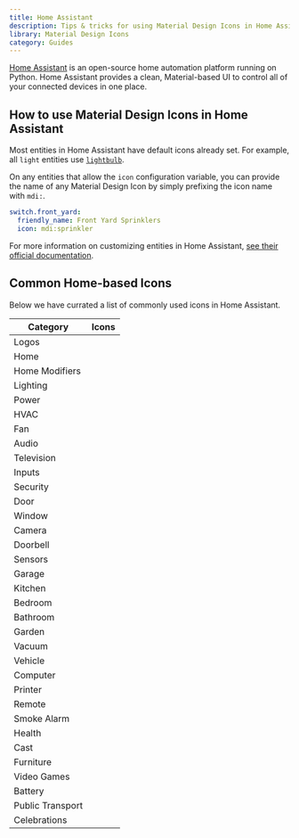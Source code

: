 ```yaml
---
title: Home Assistant
description: Tips & tricks for using Material Design Icons in Home Assistant.
library: Material Design Icons
category: Guides
---
```


[Home Assistant](https://www.home-assistant.io/) is an open-source home automation platform running on Python. Home Assistant provides a clean, Material-based UI to control all of your connected devices in one place.

## How to use Material Design Icons in Home Assistant

Most entities in Home Assistant have default icons already set. For example, all `light` entities use [`lightbulb`](http://materialdesignicons.com/icon/lightbulb).

On any entities that allow the `icon` configuration variable, you can provide the name of any Material Design Icon by simply prefixing the icon name with `mdi:`.

```yaml
switch.front_yard:
  friendly_name: Front Yard Sprinklers
  icon: mdi:sprinkler
```

For more information on customizing entities in Home Assistant, [see their official documentation](https://www.home-assistant.io/docs/configuration/customizing-devices/).

## Common Home-based Icons

Below we have currated a list of commonly used icons in Home Assistant.

| Category         | Icons |
|------------------|-------|
| Logos            | <Icon name='mdi:home-assistant' /> <Icon name='mdi:google-assistant' /> <Icon name='mdi:apple' /> <Icon name='mdi:zigbee' /> <Icon name='mdi:z-wave' /> |
| Home             | <Icon name='mdi:home' /> <Icon name='mdi:home-outline' /> <Icon name='mdi:home-variant' /> <Icon name='mdi:home-variant-outline' /> <Icon name='mdi:home-modern' /> <Icon name='mdi:caravan' /> <Icon name='mdi:rv-truck' /> <Icon name='mdi:sail-boat' /> <Icon name='mdi:floor-plan' /> |
| Home Modifiers   | <Icon name='mdi:home-account' /> <Icon name='mdi:home-alert' /> <Icon name='mdi:home-alert-outline' /> <Icon name='mdi:home-analytics' /> <Icon name='mdi:home-automation' /> <Icon name='mdi:home-floor-b' /> <Icon name='mdi:home-floor-negative-1' /> <Icon name='mdi:home-floor-g' /> <Icon name='mdi:home-floor-0' /> <Icon name='mdi:home-floor-1' /> <Icon name='mdi:home-floor-2' /> <Icon name='mdi:home-floor-3' /> <Icon name='mdi:home-floor-l' /> <Icon name='mdi:home-floor-a' /> <Icon name='mdi:home-heart' /> <Icon name='mdi:home-lightbulb' /> <Icon name='mdi:home-lightbulb-outline' /> <Icon name='mdi:home-lock' /> <Icon name='mdi:home-lock-open' /> <Icon name='mdi:home-map-marker' /> <Icon name='mdi:home-thermometer' /> <Icon name='mdi:home-thermometer-outline' /> <Icon name='mdi:home-flood' /> |
| Lighting         | <Icon name='mdi:light-switch' /> <Icon name='mdi:lightbulb' /> <Icon name='mdi:lightbulb-outline' /> <Icon name='mdi:lightbulb-variant' /> <Icon name='mdi:lightbulb-variant-outline' /> <Icon name='mdi:lightbulb-cfl' /> <Icon name='mdi:lightbulb-cfl-spiral' /> <Icon name='mdi:lightbulb-spot' /> <Icon name='mdi:lightbulb-fluorescent-tube' /> <Icon name='mdi:lightbulb-fluorescent-tube-outline' /> <Icon name='mdi:lightbulb-multiple' /> <Icon name='mdi:lightbulb-multiple-outline' /> <Icon name='mdi:lightbulb-group' /> <Icon name='mdi:lightbulb-group-outline' /> <Icon name='mdi:led-strip' /> <Icon name='mdi:led-strip-variant' /> <Icon name='mdi:lamp' /> <Icon name='mdi:ceiling-light' /> <Icon name='mdi:ceiling-light-outline' /> <Icon name='mdi:ceiling-light-multiple' /> <Icon name='mdi:ceiling-light-multiple-outline' /> <Icon name='mdi:globe-light' /> <Icon name='mdi:chandelier' /> <Icon name='mdi:floor-lamp' /> <Icon name='mdi:floor-lamp-outline' /> <Icon name='mdi:floor-lamp-dual' /> <Icon name='mdi:floor-lamp-dual-outline' /> <Icon name='mdi:floor-lamp-torchiere' /> <Icon name='mdi:floor-lamp-torchiere-outline' /> <Icon name='mdi:floor-lamp-torchiere-variant' /> <Icon name='mdi:floor-lamp-torchiere-variant-outline' /> <Icon name='mdi:desk-lamp' /> <Icon name='mdi:lamps' /> <Icon name='mdi:wall-sconce' /> <Icon name='mdi:wall-sconce-flat' /> <Icon name='mdi:wall-sconce-flat-variant' /> <Icon name='mdi:wall-sconce-round' /> <Icon name='mdi:wall-sconce-round-variant' /> <Icon name='mdi:dome-light' /> <Icon name='mdi:track-light' /> <Icon name='mdi:light-flood-down' /> <Icon name='mdi:light-flood-up' /> <Icon name='mdi:light-recessed' /> <Icon name='mdi:coach-lamp' /> <Icon name='mdi:outdoor-lamp' /> <Icon name='mdi:vanity-light' /> <Icon name='mdi:string-lights' /> <Icon name='mdi:lava-lamp' /> <Icon name='mdi:television-ambient-light' /> <Icon name='mdi:led-off' /> <Icon name='mdi:led-outline' /> <Icon name='mdi:candelabra' /> <Icon name='mdi:candelabra-fire' /> <Icon name='mdi:ceiling-fan' /> <Icon name='mdi:ceiling-fan-light' /> |
| Power            | <Icon name='mdi:power-plug' /> <Icon name='mdi:power-plug-outline' /> <Icon name='mdi:power-socket-us' /> <Icon name='mdi:power-socket-eu' /> <Icon name='mdi:power-socket-uk' /> <Icon name='mdi:power-socket-fr' /> <Icon name='mdi:power-socket-de' /> <Icon name='mdi:power-socket-it' /> <Icon name='mdi:power-socket-ch' /> <Icon name='mdi:power-socket-au' /> <Icon name='mdi:power-socket-jp' /> <Icon name='mdi:power-socket' /> <Icon name='mdi:ev-plug-ccs1' /> <Icon name='mdi:ev-plug-ccs2' /> <Icon name='mdi:ev-plug-chademo' /> <Icon name='mdi:ev-plug-tesla' /> <Icon name='mdi:ev-plug-type1' /> <Icon name='mdi:ev-plug-type2' /> <Icon name='mdi:transmission-tower' /> <Icon name='mdi:transmission-tower-export' /> <Icon name='mdi:transmission-tower-import' /> <Icon name='mdi:solar-power' /> <Icon name='mdi:wind-turbine' /> <Icon name='mdi:hydro-power' /> <Icon name='mdi:solar-panel' /> <Icon name='mdi:solar-panel-large' /> |
| HVAC             | <Icon name='mdi:thermostat' /> <Icon name='mdi:thermostat-box' /> <Icon name='mdi:water-boiler' /> <Icon name='mdi:water-boiler-alert' /> <Icon name='mdi:air-conditioner' /> <Icon name='mdi:air-purifier' /> <Icon name='mdi:air-humidifier' /> <Icon name='mdi:hvac' /> <Icon name='mdi:radiator' /> <Icon name='mdi:radiator-disabled' /> <Icon name='mdi:fireplace' /> <Icon name='mdi:fireplace-off' /> <Icon name='mdi:patio-heater' /> |
| Fan              | <Icon name='mdi:fan' /> <Icon name='mdi:fan-off' /> <Icon name='mdi:fan-chevron-down' /> <Icon name='mdi:fan-chevron-up' /> <Icon name='mdi:fan-speed-1' /> <Icon name='mdi:fan-speed-2' /> <Icon name='mdi:fan-speed-3' /> |
| Audio            | <Icon name='mdi:speaker' /> <Icon name='mdi:speaker-multiple' /> <Icon name='mdi:speaker-wireless' /> <Icon name='mdi:speaker-bluetooth' /> <Icon name='mdi:radio' /> <Icon name='mdi:soundbar' /> <Icon name='mdi:amplifier' /> <Icon name='mdi:boombox' /> <Icon name='mdi:record-player' /> |
| Television       | <Icon name='mdi:television' /> <Icon name='mdi:television-classic' /> <Icon name='mdi:set-top-box' /> <Icon name='mdi:disc-player' /> <Icon name='mdi:audio-video' /> <Icon name='mdi:projector' /> <Icon name='mdi:projector-screen' /> |
| Inputs           | <Icon name='mdi:video-input-hdmi' /> <Icon name='mdi:video-input-scart' /> <Icon name='mdi:video-input-component' /> <Icon name='mdi:serial-port' /> <Icon name='mdi:video-input-svideo' /> <Icon name='mdi:toslink' /> <Icon name='mdi:video-input-antenna' /> <Icon name='mdi:usb-port' /> <Icon name='mdi:cable-data' /> |
| Security         | <Icon name='mdi:lock' /> <Icon name='mdi:lock-outline' /> <Icon name='mdi:lock-open' /> <Icon name='mdi:lock-open-outline' /> <Icon name='mdi:lock-open-variant' /> <Icon name='mdi:lock-open-variant-outline' /> <Icon name='mdi:lock-smart' /> <Icon name='mdi:alarm-panel' /> <Icon name='mdi:alarm-panel-outline' /> <Icon name='mdi:gate' /> <Icon name='mdi:gate-open' /> <Icon name='mdi:gate-arrow-right' /> <Icon name='mdi:gate-arrow-left' /> <Icon name='mdi:shield-lock' /> <Icon name='mdi:shield-lock-outline' /> <Icon name='mdi:alarm-bell' /> <Icon name='mdi:alarm-light' /> <Icon name='mdi:alarm-light-outline' /> |
| Door             | <Icon name='mdi:door' /> <Icon name='mdi:door-closed' /> <Icon name='mdi:door-open' /> <Icon name='mdi:door-closed-lock' /> <Icon name='mdi:door-sliding' /> <Icon name='mdi:door-sliding-open' /> <Icon name='mdi:door-sliding-lock' /> |
| Window           | <Icon name='mdi:window-closed' /> <Icon name='mdi:window-open' /> <Icon name='mdi:window-closed-variant' /> <Icon name='mdi:window-open-variant' /> <Icon name='mdi:curtains' /> <Icon name='mdi:curtains-closed' /> <Icon name='mdi:blinds' /> <Icon name='mdi:blinds-open' /> <Icon name='mdi:window-shutter' /> <Icon name='mdi:window-shutter-open' /> <Icon name='mdi:window-shutter-alert' /> <Icon name='mdi:balcony' /> |
| Camera           | <Icon name='mdi:cctv' /> <Icon name='mdi:webcam' /> <Icon name='mdi:camera' /> <Icon name='mdi:camera-outline' /> <Icon name='mdi:video' /> <Icon name='mdi:video-outline' /> <Icon name='mdi:video-wireless' /> <Icon name='mdi:video-wireless-outline' /> |
| Doorbell         | <Icon name='mdi:doorbell-video' /> <Icon name='mdi:doorbell' /> <Icon name='mdi:bell' /> <Icon name='mdi:bell-outline' /> <Icon name='mdi:bell-ring' /> <Icon name='mdi:bell-ring-outline' /> |
| Sensors          | <Icon name='mdi:thermometer' /> <Icon name='mdi:thermometer-lines' /> <Icon name='mdi:water-percent' /> <Icon name='mdi:run-fast' /> <Icon name='mdi:motion-sensor' /> <Icon name='mdi:brightness-6' /> <Icon name='mdi:flash' /> <Icon name='mdi:flash-outline' /> <Icon name='mdi:white-balance-sunny' /> <Icon name='mdi:waves' /> <Icon name='mdi:pipe-leak' /> <Icon name='mdi:gauge' /> <Icon name='mdi:speedometer' /> <Icon name='mdi:speedometer-medium' /> <Icon name='mdi:speedometer-slow' /> |
| Garage           | <Icon name='mdi:garage' /> <Icon name='mdi:garage-open' /> <Icon name='mdi:garage-alert' /> <Icon name='mdi:garage-lock' /> <Icon name='mdi:garage-variant' /> <Icon name='mdi:garage-open-variant' /> <Icon name='mdi:garage-alert-variant' /> <Icon name='mdi:garage-variant-lock' /> |
| Kitchen          | <Icon name='mdi:fridge' /> <Icon name='mdi:fridge-outline' /> <Icon name='mdi:fridge-bottom' /> <Icon name='mdi:fridge-top' /> <Icon name='mdi:fridge-variant' /> <Icon name='mdi:fridge-variant-outline' /> <Icon name='mdi:fridge-industrial' /> <Icon name='mdi:fridge-industrial-outline' /> <Icon name='mdi:stove' /> <Icon name='mdi:microwave' /> <Icon name='mdi:toaster-oven' /> <Icon name='mdi:washing-machine' /> <Icon name='mdi:tumble-dryer' /> <Icon name='mdi:dishwasher' /> <Icon name='mdi:coffee-maker' /> <Icon name='mdi:coffee-maker-outline' /> <Icon name='mdi:toaster' /> <Icon name='mdi:kettle' /> <Icon name='mdi:kettle-outline' /> <Icon name='mdi:blender' /> <Icon name='mdi:blender-outline' /> <Icon name='mdi:water-pump' /> <Icon name='mdi:countertop' /> <Icon name='mdi:countertop-outline' /> |
| Bedroom          | <Icon name='mdi:bed' /> <Icon name='mdi:bed-outline' /> <Icon name='mdi:bed-empty' /> <Icon name='mdi:bed-king' /> <Icon name='mdi:bed-king-outline' /> <Icon name='mdi:bed-queen' /> <Icon name='mdi:bed-queen-outline' /> <Icon name='mdi:bed-double' /> <Icon name='mdi:bed-double-outline' /> <Icon name='mdi:bed-single' /> <Icon name='mdi:bed-single-outline' /> <Icon name='mdi:bunk-bed' /> <Icon name='mdi:bunk-bed-outline' /> <Icon name='mdi:alarm' /> <Icon name='mdi:clock-digital' /> |
| Bathroom         | <Icon name='mdi:bathtub' /> <Icon name='mdi:bathtub-outline' /> <Icon name='mdi:shower' /> <Icon name='mdi:toilet' /> <Icon name='mdi:water-pump' /> <Icon name='mdi:scale-bathroom' /> <Icon name='mdi:toothbrush-electric' /> |
| Garden           | <Icon name='mdi:sprinkler' /> <Icon name='mdi:sprinkler-variant' /> <Icon name='mdi:mower' /> <Icon name='mdi:mower-bag' /> <Icon name='mdi:robot-mower' /> <Icon name='mdi:robot-mower-outline' /> <Icon name='mdi:patio-heater' /> <Icon name='mdi:greenhouse' /> <Icon name='mdi:pool' /> <Icon name='mdi:waterfall' /> |
| Vacuum           | <Icon name='mdi:vacuum' /> <Icon name='mdi:vacuum-outline' /> <Icon name='mdi:robot-vacuum' /> <Icon name='mdi:robot-vacuum-variant' /> |
| Vehicle          | <Icon name='mdi:car' /> <Icon name='mdi:car-outline' /> <Icon name='mdi:car-electric' /> <Icon name='mdi:car-electric-outline' /> <Icon name='mdi:car-key' /> <Icon name='mdi:car-connected' /> <Icon name='mdi:car-side' /> <Icon name='mdi:car-hatchback' /> <Icon name='mdi:car-estate' /> <Icon name='mdi:car-convertible' /> <Icon name='mdi:car-sports' /> <Icon name='mdi:car-pickup' /> <Icon name='mdi:car-lifted-pickup' /> <Icon name='mdi:van-utility' /> <Icon name='mdi:van-passenger' /> <Icon name='mdi:truck' /> <Icon name='mdi:tractor' /> <Icon name='mdi:tractor-variant' /> <Icon name='mdi:motorbike' /> <Icon name='mdi:motorbike-electric' /> <Icon name='mdi:moped' /> <Icon name='mdi:moped-outline' /> <Icon name='mdi:moped-electric' /> <Icon name='mdi:moped-electric-outline' /> <Icon name='mdi:bike' /> <Icon name='mdi:bicycle' /> <Icon name='mdi:bicycle-basket' /> <Icon name='mdi:bicycle-electric' /> <Icon name='mdi:bicycle-penny-farthing' /> <Icon name='mdi:scooter' /> <Icon name='mdi:scooter-electric' /> <Icon name='mdi:bugle' /> <Icon name='mdi:car-door' /> <Icon name='mdi:car-battery' /> <Icon name='mdi:car-door-lock' /> <Icon name='mdi:car-defrost-front' /> <Icon name='mdi:car-defrost-rear' /> <Icon name='mdi:car-seat' /> <Icon name='mdi:car-seat-heater' /> <Icon name='mdi:car-seat-cooler' /> <Icon name='mdi:gas-station' /> <Icon name='mdi:ev-station' /> |
| Computer         | <Icon name='mdi:laptop' /> <Icon name='mdi:monitor' /> <Icon name='mdi:monitor-multiple' /> <Icon name='mdi:monitor-lock' /> <Icon name='mdi:monitor-speaker' /> <Icon name='mdi:desktop-tower' /> <Icon name='mdi:desktop-classic' /> <Icon name='mdi:desktop-tower-monitor' /> |
| Printer          | <Icon name='mdi:printer' /> <Icon name='mdi:printer-alert' /> <Icon name='mdi:printer-wireless' /> <Icon name='mdi:printer-3d' /> <Icon name='mdi:printer-3d-nozzle' /> <Icon name='mdi:printer-3d-nozzle-outline' /> <Icon name='mdi:printer-3d-nozzle-alert' /> <Icon name='mdi:printer-3d-nozzle-alert-outline' /> <Icon name='mdi:printer-pos' /> |
| Remote           | <Icon name='mdi:remote-tv' /> <Icon name='mdi:remote' /> <Icon name='mdi:power' /> <Icon name='mdi:play' /> <Icon name='mdi:pause' /> <Icon name='mdi:play-pause' /> <Icon name='mdi:stop' /> <Icon name='mdi:skip-previous' /> <Icon name='mdi:skip-next' /> <Icon name='mdi:skip-backward' /> <Icon name='mdi:skip-forward' /> <Icon name='mdi:record' /> <Icon name='mdi:record-rec' /> <Icon name='mdi:volume-high' /> <Icon name='mdi:volume-off' /> <Icon name='mdi:volume-plus' /> <Icon name='mdi:volume-minus' /> <Icon name='mdi:volume-medium' /> <Icon name='mdi:volume-low' /> <Icon name='mdi:arrow-up' /> <Icon name='mdi:arrow-right' /> <Icon name='mdi:arrow-down' /> <Icon name='mdi:arrow-left' /> <Icon name='mdi:checkbox-blank-circle-outline' /> <Icon name='mdi:keyboard-return' /> <Icon name='mdi:gamepad' /> <Icon name='mdi:dolby' /> <Icon name='mdi:surround-sound' /> <Icon name='mdi:youtube' /> <Icon name='mdi:netflix' /> <Icon name='mdi:kodi' /> <Icon name='mdi:twitch' /> <Icon name='mdi:emby' /> <Icon name='mdi:plex' /> <Icon name='mdi:hulu' /> <Icon name='mdi:apple' /> <Icon name='mdi:microsoft-xbox-controller-view' /> <Icon name='mdi:microsoft-xbox-controller-menu' /> |
| Smoke Alarm      | <Icon name='mdi:smoke-detector' /> <Icon name='mdi:smoke-detector-alert' /> <Icon name='mdi:smoke-detector-outline' /> <Icon name='mdi:smoke-detector-alert-outline' /> <Icon name='mdi:smoke-detector-variant' /> <Icon name='mdi:smoke-detector-variant-alert' /> |
| Health           | <Icon name='mdi:scale-bathroom' /> <Icon name='mdi:weight' /> <Icon name='mdi:weight-kilogram' /> <Icon name='mdi:weight-pound' /> <Icon name='mdi:heart' /> <Icon name='mdi:heart-pulse' /> <Icon name='mdi:shoe-print' /> <Icon name='mdi:walk' /> <Icon name='mdi:stairs' /> <Icon name='mdi:fire' /> <Icon name='mdi:silverware-fork-knife' /> <Icon name='mdi:map-marker' /> <Icon name='mdi:map-marker-distance' /> <Icon name='mdi:elevation-rise' /> <Icon name='mdi:cup' /> <Icon name='mdi:cup-water' /> <Icon name='mdi:google-fit' /> |
| Cast             | <Icon name='mdi:cast' /> <Icon name='mdi:cast-off' /> <Icon name='mdi:cast-connected' /> <Icon name='mdi:cast-audio' /> <Icon name='mdi:google-chrome' /> <Icon name='mdi:cast-variant' /> |
| Furniture        | <Icon name='mdi:cupboard' /> <Icon name='mdi:cupboard-outline' /> <Icon name='mdi:dresser' /> <Icon name='mdi:dresser-outline' /> <Icon name='mdi:wardrobe' /> <Icon name='mdi:wardrobe-outline' /> <Icon name='mdi:table-furniture' /> <Icon name='mdi:table-chair' /> <Icon name='mdi:desk' /> <Icon name='mdi:seat' /> <Icon name='mdi:seat-outline' /> <Icon name='mdi:chair-rolling' /> <Icon name='mdi:sofa-single' /> <Icon name='mdi:sofa-single-outline' /> <Icon name='mdi:sofa' /> <Icon name='mdi:sofa-outline' /> <Icon name='mdi:buffet' /> <Icon name='mdi:mirror' /> <Icon name='mdi:mirror-rectangle' /> <Icon name='mdi:mirror-variant' /> |
| Video Games      | <Icon name='mdi:nintendo-switch' /> <Icon name='mdi:sony-playstation' /> <Icon name='mdi:microsoft-xbox' /> <Icon name='mdi:steam' /> <Icon name='mdi:microsoft-xbox-controller' /> <Icon name='mdi:gamepad-square' /> <Icon name='mdi:gamepad-square-outline' /> <Icon name='mdi:gamepad-variant' /> <Icon name='mdi:gamepad-variant-outline' /> <Icon name='mdi:controller-classic' /> <Icon name='mdi:controller-classic-outline' /> <Icon name='mdi:nintendo-game-boy' /> |
| Battery          | <Icon name='mdi:battery-outline' /> <Icon name='mdi:battery-10' /> <Icon name='mdi:battery-20' /> <Icon name='mdi:battery-30' /> <Icon name='mdi:battery-40' /> <Icon name='mdi:battery-50' /> <Icon name='mdi:battery-60' /> <Icon name='mdi:battery-70' /> <Icon name='mdi:battery-80' /> <Icon name='mdi:battery-90' /> <Icon name='mdi:battery' /> <Icon name='mdi:battery-unknown' /> <Icon name='mdi:battery-alert' /> <Icon name='mdi:battery-alert-variant' /> <Icon name='mdi:battery-alert-variant-outline' /> <Icon name='mdi:battery-charging' /> <Icon name='mdi:battery-charging-outline' /> <Icon name='mdi:battery-charging-10' /> <Icon name='mdi:battery-charging-20' /> <Icon name='mdi:battery-charging-30' /> <Icon name='mdi:battery-charging-40' /> <Icon name='mdi:battery-charging-50' /> <Icon name='mdi:battery-charging-60' /> <Icon name='mdi:battery-charging-70' /> <Icon name='mdi:battery-charging-80' /> <Icon name='mdi:battery-charging-90' /> <Icon name='mdi:battery-charging-100' /> <Icon name='mdi:battery-charging-wireless-outline' /> <Icon name='mdi:battery-charging-wireless-10' /> <Icon name='mdi:battery-charging-wireless-20' /> <Icon name='mdi:battery-charging-wireless-30' /> <Icon name='mdi:battery-charging-wireless-40' /> <Icon name='mdi:battery-charging-wireless-50' /> <Icon name='mdi:battery-charging-wireless-60' /> <Icon name='mdi:battery-charging-wireless-70' /> <Icon name='mdi:battery-charging-wireless-80' /> <Icon name='mdi:battery-charging-wireless-90' /> <Icon name='mdi:battery-charging-wireless' /> <Icon name='mdi:battery-charging-wireless-alert' /> <Icon name='mdi:battery-bluetooth-variant' /> <Icon name='mdi:battery-10-bluetooth' /> <Icon name='mdi:battery-20-bluetooth' /> <Icon name='mdi:battery-30-bluetooth' /> <Icon name='mdi:battery-40-bluetooth' /> <Icon name='mdi:battery-50-bluetooth' /> <Icon name='mdi:battery-60-bluetooth' /> <Icon name='mdi:battery-70-bluetooth' /> <Icon name='mdi:battery-80-bluetooth' /> <Icon name='mdi:battery-90-bluetooth' /> <Icon name='mdi:battery-bluetooth' /> <Icon name='mdi:battery-unknown-bluetooth' /> <Icon name='mdi:battery-alert-bluetooth' /> <Icon name='mdi:battery-low' /> <Icon name='mdi:battery-medium' /> <Icon name='mdi:battery-high' /> <Icon name='mdi:battery-charging-low' /> <Icon name='mdi:battery-charging-medium' /> <Icon name='mdi:battery-charging-high' /> <Icon name='mdi:battery-heart-variant' /> <Icon name='mdi:battery-heart' /> <Icon name='mdi:battery-heart-outline' /> <Icon name='mdi:battery-plus' /> <Icon name='mdi:battery-minus' /> <Icon name='mdi:battery-positive' /> <Icon name='mdi:battery-negative' /> |
| Public Transport | <Icon name='mdi:bus' /> <Icon name='mdi:bus-clock' /> <Icon name='mdi:bus-alert' /> <Icon name='mdi:bus-marker' /> <Icon name='mdi:bus-stop' /> <Icon name='mdi:bus-side' /> <Icon name='mdi:bus-double-decker' /> <Icon name='mdi:bus-school' /> <Icon name='mdi:bus-articulated-front' /> <Icon name='mdi:train' /> <Icon name='mdi:train-variant' /> <Icon name='mdi:subway-variant' /> <Icon name='mdi:subway' /> <Icon name='mdi:train-car' /> <Icon name='mdi:car-multiple' /> <Icon name='mdi:taxi' /> <Icon name='mdi:tram' /> <Icon name='mdi:tram-side' /> <Icon name='mdi:ferry' /> <Icon name='mdi:airplane' /> <Icon name='mdi:rickshaw' /> <Icon name='mdi:gondola' /> <Icon name='mdi:jeepney' /> |
| Celebrations     | <Icon name='mdi:pine-tree' /> <Icon name='mdi:candycane' /> <Icon name='mdi:egg-easter' /> <Icon name='mdi:firework' /> <Icon name='mdi:pumpkin' /> <Icon name='mdi:halloween' /> <Icon name='mdi:glass-mug-variant' /> <Icon name='mdi:campfire' /> <Icon name='mdi:balloon' /> |
